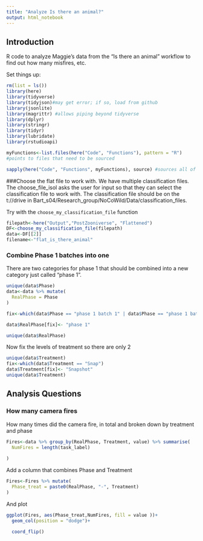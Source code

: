 ```yaml
---
title: "Analyze Is there an animal?"
output: html_notebook
---
```

## Introduction
R code to analyze Maggie's data from the "Is there an animal" workflow to find out how many misfires, etc.

Set things up:

```r
rm(list = ls())
library(here)
library(tidyverse)
library(tidyjson)#may get error; if so, load from github
library(jsonlite)
library(magrittr) #allows piping beyond tidyverse
library(dplyr)
library(stringr)
library(tidyr)
library(lubridate)
library(rstudioapi)

myFunctions<-list.files(here("Code", "Functions"), pattern = "R") 
#points to files that need to be sourced

sapply(here("Code", "Functions", myFunctions), source) #sources all of the functions in the Functions folder.
```
###Choose the flat file to work with.
We have multiple classification files. The choose_file_isol asks the user for input so that they can select the classification file to work with. The classification file should be on the t://drive in Bart_s04/Research_group/NoCoWild/Data/classification_files.

Try with the `choose_my_classification_file` function

```r
filepath<-here("Output","PostZooniverse", "Flattened")
DF<-choose_my_classification_file(filepath)
data<-DF[[2]]
filename<-"flat_is_there_animal"
```
### Combine Phase 1 batches into one
There are two categories for phase 1 that should be combined into a new category just called "phase 1".

```r
unique(data$Phase)
data<-data %>% mutate(
  RealPhase = Phase
)

fix<-which(data$Phase == "phase 1 batch 1" | data$Phase == "phase 1 batch 2")

data$RealPhase[fix]<- "phase 1"

unique(data$RealPhase)
```
Now fix the levels of treatment so there are only 2

```r
unique(data$Treatment)
fix<-which(data$Treatment == "Snap")
data$Treatment[fix]<- "Snapshot"
unique(data$Treatment)
```

## Analysis Questions

### How many camera fires
How many times did the camera fire, in total and broken down by treatment and phase

```r
Fires<-data %>% group_by(RealPhase, Treatment, value) %>% summarise(
  NumFires = length(task_label)
  
)
```
Add a column that combines Phase and Treatment
```r
Fires<-Fires %>% mutate(
  Phase_treat = paste0(RealPhase, "-", Treatment)
)
```

And plot
```r
ggplot(Fires, aes(Phase_treat,NumFires, fill = value ))+
  geom_col(position = "dodge")+
  
  coord_flip()
```



